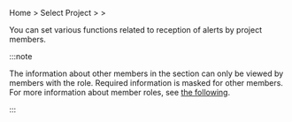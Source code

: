 Home &gt; Select Project &gt; <Cmdname sid="event_statistic" className="uitext" /> &gt; <Cmdname sid="eventNoti" className="uitext" />

You can set various functions related to reception of alerts by project members.

<InDoc product="url">

<ImgLang img='alert_receving_setting-url.png' desc='Alert Notification Settings' />

</InDoc>

:::note

The information about other members in the <Cmdname sid="alert_receive_settings_by_member" className="uitext" /> section can only be viewed by members with the <Cmdname sid="member_management" className="b500" /> role. Required information is masked for other members. For more information about member roles, see [the following](../project/project-structure#project-auth).

:::
